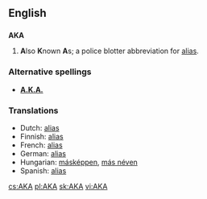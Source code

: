 {{see|A.K.A.|aka|åka|pka}}
==English==

==={{initialism}}===
'''AKA'''
#'''A'''lso '''K'''nown '''A'''s; a police blotter abbreviation for [[alias]].

===Alternative spellings===
*<!--''(US)'' -->'''[[A.K.A.]]'''

===Translations===
<!--- Enter translation of the initialism here-->
*Dutch: [[alias]]
*Finnish: [[alias]]
*French: [[alias]]
*German: [[alias]]
*Hungarian: [[másképpen]], [[más néven]]
*Spanish: [[alias]]

[[cs:AKA]]
[[pl:AKA]]
[[sk:AKA]]
[[vi:AKA]]